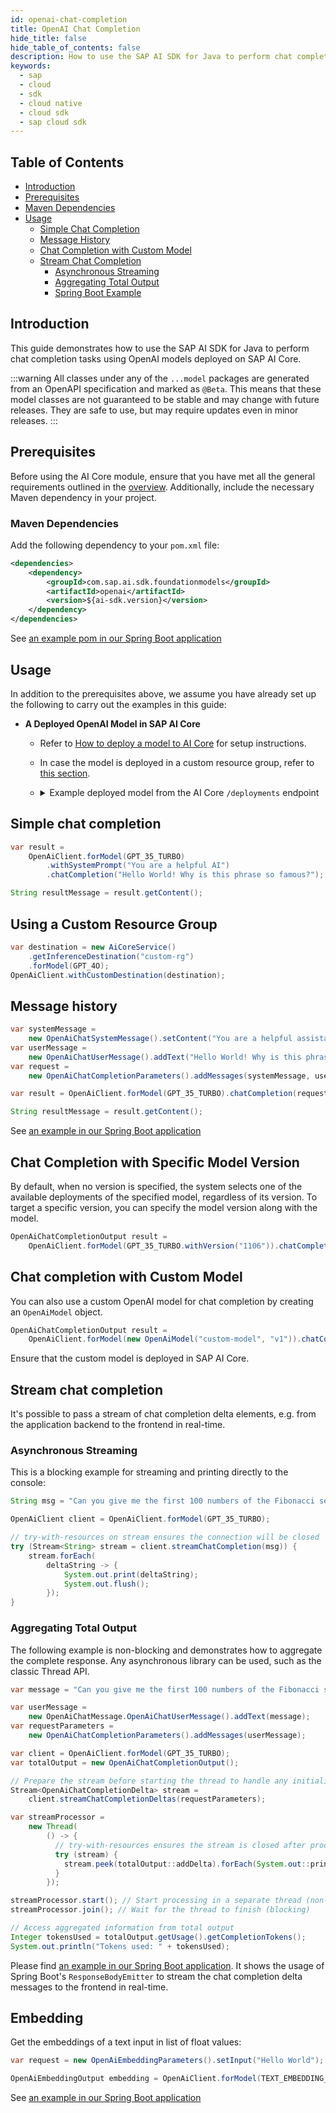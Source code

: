 ```yaml
---
id: openai-chat-completion
title: OpenAI Chat Completion
hide_title: false
hide_table_of_contents: false
description: How to use the SAP AI SDK for Java to perform chat completion tasks using OpenAI models deployed on SAP AI Core.
keywords:
  - sap
  - cloud
  - sdk
  - cloud native
  - cloud sdk
  - sap cloud sdk
---
```


## Table of Contents

- [Introduction](#introduction)
- [Prerequisites](#prerequisites)
- [Maven Dependencies](#maven-dependencies)
- [Usage](#usage)
    - [Simple Chat Completion](#simple-chat-completion)
    - [Message History](#message-history)
    - [Chat Completion with Custom Model](#chat-completion-with-custom-model)
    - [Stream Chat Completion](#stream-chat-completion)
        - [Asynchronous Streaming](#asynchronous-streaming)
        - [Aggregating Total Output](#aggregating-total-output)
        - [Spring Boot Example](#spring-boot-example)

## Introduction

This guide demonstrates how to use the SAP AI SDK for Java to perform chat completion tasks using OpenAI models deployed on SAP AI Core.

:::warning
All classes under any of the `...model` packages are generated from an OpenAPI specification and marked as `@Beta`.
This means that these model classes are not guaranteed to be stable and may change with future releases.
They are safe to use, but may require updates even in minor releases.
:::

## Prerequisites

Before using the AI Core module, ensure that you have met all the general requirements outlined in the [overview](../overview-cloud-sdk-for-java#general-requirements).
Additionally, include the necessary Maven dependency in your project.

### Maven Dependencies

Add the following dependency to your `pom.xml` file:

```xml
<dependencies>
    <dependency>
        <groupId>com.sap.ai.sdk.foundationmodels</groupId>
        <artifactId>openai</artifactId>
        <version>${ai-sdk.version}</version>
    </dependency>
</dependencies>
```

See [an example pom in our Spring Boot application](https://github.com/SAP/ai-sdk-java/tree/main/sample-code/spring-app/pom.xml)

## Usage

In addition to the prerequisites above, we assume you have already set up the following to carry out the examples in this guide:

- **A Deployed OpenAI Model in SAP AI Core**
    - Refer
      to [How to deploy a model to AI Core](https://help.sap.com/docs/sap-ai-core/sap-ai-core-service-guide/create-deployment-for-generative-ai-model-in-sap-ai-core)
      for setup instructions.
    - In case the model is deployed in a custom resource group, refer to [this section](#using-a-custom-resource-group).
    - <details>
      <summary>Example deployed model from the AI Core <code>/deployments</code> endpoint</summary>

      ```json
      {
        "id": "d123456abcdefg",
        "deploymentUrl": "https://api.ai.region.aws.ml.hana.ondemand.com/v2/inference/deployments/d123456abcdefg",
        "configurationId": "12345-123-123-123-123456abcdefg",
        "configurationName": "gpt-35-turbo",
        "scenarioId": "foundation-models",
        "status": "RUNNING",
        "statusMessage": null,
        "targetStatus": "RUNNING",
        "lastOperation": "CREATE",
        "latestRunningConfigurationId": "12345-123-123-123-123456abcdefg",
        "ttl": null,
        "details": {
          "scaling": {
            "backendDetails": {}
          },
          "resources": {
            "backendDetails": {
              "model": {
                "name": "gpt-35-turbo",
                "version": "latest"
              }
            }
          }
        },
        "createdAt": "2024-07-03T12:44:22Z",
        "modifiedAt": "2024-07-16T12:44:19Z",
        "submissionTime": "2024-07-03T12:44:51Z",
        "startTime": "2024-07-03T12:45:56Z",
        "completionTime": null
      }
      ```

      </details>

## Simple chat completion

```java
var result =
    OpenAiClient.forModel(GPT_35_TURBO)
        .withSystemPrompt("You are a helpful AI")
        .chatCompletion("Hello World! Why is this phrase so famous?");

String resultMessage = result.getContent();
```

## Using a Custom Resource Group

```java
var destination = new AiCoreService()
    .getInferenceDestination("custom-rg")
    .forModel(GPT_4O);
OpenAiClient.withCustomDestination(destination);
```

## Message history

```java
var systemMessage =
    new OpenAiChatSystemMessage().setContent("You are a helpful assistant");
var userMessage =
    new OpenAiChatUserMessage().addText("Hello World! Why is this phrase so famous?");
var request =
    new OpenAiChatCompletionParameters().addMessages(systemMessage, userMessage);

var result = OpenAiClient.forModel(GPT_35_TURBO).chatCompletion(request);

String resultMessage = result.getContent();
```

See [an example in our Spring Boot application](https://github.com/SAP/ai-sdk-java/tree/main/sample-code/spring-app/src/main/java/com/sap/ai/sdk/app/services/OpenAiService.java)

## Chat Completion with Specific Model Version

By default, when no version is specified, the system selects one of the available deployments of the specified model, regardless of its version.
To target a specific version, you can specify the model version along with the model.

```java
OpenAiChatCompletionOutput result =
    OpenAiClient.forModel(GPT_35_TURBO.withVersion("1106")).chatCompletion(request);
```

## Chat completion with Custom Model

You can also use a custom OpenAI model for chat completion by creating an `OpenAiModel` object. 

```java
OpenAiChatCompletionOutput result =
    OpenAiClient.forModel(new OpenAiModel("custom-model", "v1")).chatCompletion(request);
```

Ensure that the custom model is deployed in SAP AI Core.

## Stream chat completion

It's possible to pass a stream of chat completion delta elements, e.g. from the application backend to the frontend in real-time.

### Asynchronous Streaming

This is a blocking example for streaming and printing directly to the console:

```java
String msg = "Can you give me the first 100 numbers of the Fibonacci sequence?";

OpenAiClient client = OpenAiClient.forModel(GPT_35_TURBO);

// try-with-resources on stream ensures the connection will be closed
try (Stream<String> stream = client.streamChatCompletion(msg)) {
    stream.forEach(
        deltaString -> {
            System.out.print(deltaString);
            System.out.flush();
        });
}
```

### Aggregating Total Output

The following example is non-blocking and demonstrates how to aggregate the complete response.
Any asynchronous library can be used, such as the classic Thread API.

```java
var message = "Can you give me the first 100 numbers of the Fibonacci sequence?";

var userMessage =
    new OpenAiChatMessage.OpenAiChatUserMessage().addText(message);
var requestParameters =
    new OpenAiChatCompletionParameters().addMessages(userMessage);

var client = OpenAiClient.forModel(GPT_35_TURBO);
var totalOutput = new OpenAiChatCompletionOutput();

// Prepare the stream before starting the thread to handle any initialization exceptions
Stream<OpenAiChatCompletionDelta> stream =
    client.streamChatCompletionDeltas(requestParameters);

var streamProcessor =
    new Thread(
        () -> {
          // try-with-resources ensures the stream is closed after processing
          try (stream) {
            stream.peek(totalOutput::addDelta).forEach(System.out::println);
          }
        });

streamProcessor.start(); // Start processing in a separate thread (non-blocking)
streamProcessor.join(); // Wait for the thread to finish (blocking)

// Access aggregated information from total output
Integer tokensUsed = totalOutput.getUsage().getCompletionTokens();
System.out.println("Tokens used: " + tokensUsed);
```

Please find [an example in our Spring Boot application](https://github.com/SAP/ai-sdk-java/tree/main/sample-code/spring-app/src/main/java/com/sap/ai/sdk/app/services/OpenAiService.java). It shows the usage of Spring
Boot's `ResponseBodyEmitter` to stream the chat completion delta messages to the frontend in real-time.

## Embedding

Get the embeddings of a text input in list of float values:

```java
var request = new OpenAiEmbeddingParameters().setInput("Hello World");

OpenAiEmbeddingOutput embedding = OpenAiClient.forModel(TEXT_EMBEDDING_ADA_002).embedding(request);
```

See [an example in our Spring Boot application](https://github.com/SAP/ai-sdk-java/tree/main/sample-code/spring-app/src/main/java/com/sap/ai/sdk/app/services/OpenAiService.java)
